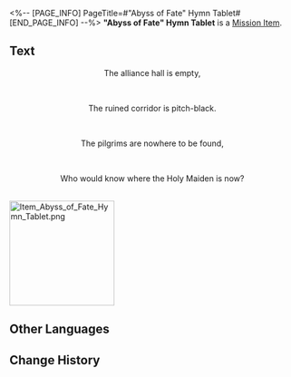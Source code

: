 <%-- [PAGE_INFO]
PageTitle=#"Abyss of Fate" Hymn Tablet#
[END_PAGE_INFO] --%>
{{Item Infobox
|id          = 150056
|image       = Item Abyss of Fate Hymn Tablet.png{{subst:void|<!--$UPLOAD:<<SpriteOutput/ItemFigures/150056.png>-<Item Abyss of Fate Hymn Tablet.png>-<Item Icons>>-->}}
|type        = Mission Item
|invCategory = Missions
|rarity      = 3
|effect      = 
|description = A tablet inscribed with hymns and other writings, prophesying towards the end. It is said that within these fragments lies a secret so profound that it longs to be uncovered.
}}
{{Description|''"Prophecies never carry their message in plain words." &mdash; Anonymous Priest''}}
'''"Abyss of Fate" Hymn Tablet''' is a [[Mission Item]].

==Text==
<div align="center">{{Color|Keyword|"Abyss of Fate" Hymn Tablet}}</div>
<div align="center">The alliance hall is empty,</div><br /><div align="center">The ruined corridor is pitch-black.</div><br /><div align="center">The pilgrims are nowhere to be found,</div><br /><div align="center">Who would know where the Holy Maiden is now?</div><br />
[[File:Item Abyss of Fate Hymn Tablet.png|185px]]{{subst:void|<!--$UPLOAD:<<SpriteOutput/Mission/TeasureMap/PicTreasureMapA102.png>-<Item Abyss of Fate Hymn Tablet.png>-<Item Images>>-->}}

==Other Languages==
{{Other Languages
|en   = "Abyss of Fate" Hymn Tablet
|zhs  = 「命运重渊」的颂言石板
|zht  = 「命運重淵」的頌言石板
|ja   = 「運命の深淵」の頌歌石板
|ko   = 「운명의 심연」의 송가 석판
|es   = Losa con himno del Abismo del Destino
|fr   = Stèle de l'hymne de l'Abîme du Destin
|ru   = Скрижаль оды Омута судьбы
|th   = แผ่นหินสดุดีใน "ห้วงลึกแห่งชะตา"
|vi   = Phiến Đá Ca Tụng "Vực Thẳm Định Mệnh"
|de   = Hymnentafel: „Abgrund des Schicksals“
|id   = Prasasti Ode "Jurang Takdir"
|pt   = Tabuleta de Hinos do "Abismo do Destino"
}}

==Change History==
{{Change History|3.0}}